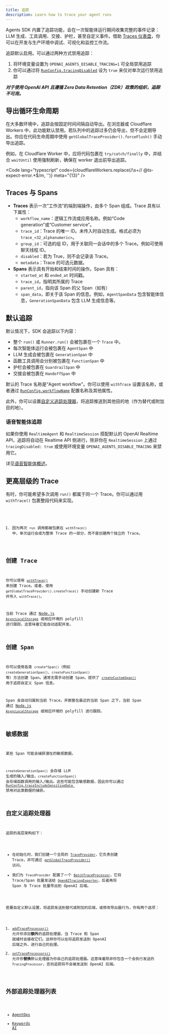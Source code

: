 ```yaml
---
title: 追踪
description: Learn how to trace your agent runs
---
```



Agents SDK 内置了追踪功能，会在一次智能体运行期间收集完整的事件记录：LLM 生成、工具调用、交接、护栏，甚至自定义事件。借助 [Traces 仪表盘](https://platform.openai.com/traces)，你可以在开发与生产环境中调试、可视化和监控工作流。

<Aside type="note">

追踪默认启用。可以通过两种方式禁用追踪：

1. 将环境变量设置为 `OPENAI_AGENTS_DISABLE_TRACING=1` 可全局禁用追踪
2. 你可以通过将 [`RunConfig.tracingDisabled`](/openai-agents-js/openai/agents-core/type-aliases/runconfig/#tracingdisabled) 设为 `true` 来仅对单次运行禁用追踪

**_对于使用 OpenAI API 且遵循 Zero Data Retention（ZDR）政策的组织，追踪不可用。_**

</Aside>

## 导出循环生命周期

在大多数环境中，追踪会按固定时间间隔自动导出。在浏览器或 Cloudflare Workers 中，此功能默认禁用。若队列中的追踪过多仍会导出，但不会定期导出。你应在代码生命周期中使用 `getGlobalTraceProvider().forceFlush()` 手动导出追踪。

例如，在 Cloudflare Worker 中，应将代码包裹在 `try/catch/finally` 中，并结合 `waitUntil` 使用强制刷新，确保在 worker 退出前导出追踪。

<Code
  lang="typescript"
  code={cloudflareWorkers.replace(/\s+\/\/ @ts-expect-error.*$/m, '')}
  meta="{13}"
/>

## Traces 与 Spans

- **Traces** 表示一次“工作流”的端到端操作，由多个 Span 组成。Trace 具有以下属性：
  - `workflow_name`：逻辑工作流或应用名称。例如“Code generation”或“Customer service”。
  - `trace_id`：Trace 的唯一 ID。未传入时自动生成。格式必须为 `trace_<32_alphanumeric>`。
  - `group_id`：可选的组 ID，用于关联同一会话中的多个 Trace。例如可使用聊天线程 ID。
  - `disabled`：若为 True，则不会记录该 Trace。
  - `metadata`：Trace 的可选元数据。
- **Spans** 表示具有开始和结束时间的操作。Span 具有：
  - `started_at` 和 `ended_at` 时间戳。
  - `trace_id`，指明其所属的 Trace
  - `parent_id`，指向该 Span 的父 Span（如有）
  - `span_data`，即关于该 Span 的信息。例如，`AgentSpanData` 包含智能体信息，`GenerationSpanData` 包含 LLM 生成信息等。

## 默认追踪

默认情况下，SDK 会追踪以下内容：

- 整个 `run()` 或 `Runner.run()` 会被包裹在一个 `Trace` 中。
- 每次智能体运行会被包裹在 `AgentSpan` 中
- LLM 生成会被包裹在 `GenerationSpan` 中
- 函数工具调用会分别被包裹在 `FunctionSpan` 中
- 护栏会被包裹在 `GuardrailSpan` 中
- 交接会被包裹在 `HandoffSpan` 中

默认的 Trace 名称是“Agent workflow”。你可以使用 `withTrace` 设置该名称，或者通过 [`RunConfig.workflowName`](/openai-agents-js/openai/agents-core/type-aliases/runconfig/#workflowname) 配置名称及其他属性。

此外，你可以设置[自定义追踪处理器](#custom-tracing-processors)，将追踪推送到其他目的地（作为替代或附加目的地）。

### 语音智能体追踪

如果你使用 `RealtimeAgent` 和 `RealtimeSession` 搭配默认的 OpenAI Realtime API，追踪将自动在 Realtime API 侧进行，除非你在 `RealtimeSession` 上通过 `tracingDisabled: true` 或使用环境变量 `OPENAI_AGENTS_DISABLE_TRACING` 来禁用它。

详见[语音智能体概述](/openai-agents-js/zh/guides/voice-agents)。

## 更高层级的 Trace

有时，你可能希望多次调用 `run()` 都属于同一个 Trace。你可以通过用 `withTrace()` 包裹整段代码来实现。

<Code lang="typescript" code={customTraceExample} />

1. 因为两次 `run` 调用都被包裹在 `withTrace()` 中，单次运行会成为整体 Trace 的一部分，而不是创建两个独立的 Trace。

## 创建 Trace

你可以使用 [`withTrace()`](/openai-agents-js/openai/agents-core/functions/withtrace/) 来创建 Trace。或者，使用 `getGlobalTraceProvider().createTrace()` 手动创建新 Trace 并传入 `withTrace()`。

当前 Trace 通过 [Node.js `AsyncLocalStorage`](https://nodejs.org/api/async_context.html#class-asynclocalstorage) 或相应环境的 polyfill 进行跟踪。这意味着它能自动适配并发。

## 创建 Span

你可以使用各类 `create*Span()`（例如 `createGenerationSpan()`、`createFunctionSpan()` 等）方法创建 Span。通常无需手动创建 Span。提供了 [`createCustomSpan()`](/openai-agents-js/openai/agents-core/functions/createcustomspan/) 用于追踪自定义 Span 信息。

Span 会自动归属到当前 Trace，并嵌套在最近的当前 Span 之下，当前 Span 通过 [Node.js `AsyncLocalStorage`](https://nodejs.org/api/async_context.html#class-asynclocalstorage) 或相应环境的 polyfill 进行跟踪。

## 敏感数据

某些 Span 可能会捕获潜在的敏感数据。

`createGenerationSpan()` 会存储 LLM 生成的输入/输出，`createFunctionSpan()` 会存储函数调用的输入/输出。这些可能包含敏感数据，因此你可以通过 [`RunConfig.traceIncludeSensitiveData
`](/openai-agents-js/openai/agents-core/type-aliases/runconfig/#traceincludesensitivedata) 禁用对此类数据的捕获。

## 自定义追踪处理器

追踪的高层架构如下：

- 在初始化时，我们创建一个全局的 [`TraceProvider`](/openai-agents-js/openai/agents-core/classes/traceprovider)，它负责创建 Trace，并可通过 [`getGlobalTraceProvider()`](/openai-agents-js/openai/agents-core/functions/getglobaltraceprovider/) 访问。
- 我们为 `TraceProvider` 配置了一个 [`BatchTraceProcessor`](/openai-agents-js/openai/agents-core/classes/batchtraceprocessor/)，它将 Trace/Span 批量发送给 [`OpenAITracingExporter`](/openai-agents-js/openai/agents-openai/classes/openaitracingexporter/)，后者再将 Span 与 Trace 批量导出到 OpenAI 后端。

若要自定义默认设置，将追踪发送到替代或附加的后端，或修改导出器行为，你有两个选项：

1. [`addTraceProcessor()`](/openai-agents-js/openai/agents-core/functions/addtraceprocessor) 允许你添加**额外**的追踪处理器，当 Trace 和 Span 就绪时会接收它们。这样你可以在将追踪发送到 OpenAI 后端之外，进行自己的处理。
2. [`setTraceProcessors()`](/openai-agents-js/openai/agents-core/functions/settraceprocessors) 允许你**替换**默认处理器为你自己的追踪处理器。这意味着除非你包含一个会执行发送的 `TracingProcessor`，否则追踪将不会被发送到 OpenAI 后端。

## 外部追踪处理器列表

- [AgentOps](https://docs.agentops.ai/v2/usage/typescript-sdk#openai-agents-integration)
- [Keywords AI](https://docs.keywordsai.co/integration/development-frameworks/openai-agents-sdk-js)
